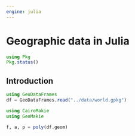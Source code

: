 ```yaml
---
engine: julia
---
```


# Geographic data in Julia {#sec-spatial-class}

```julia
using Pkg
Pkg.status()
```

## Introduction
```julia
using GeoDataFrames
df = GeoDataFrames.read("../data/world.gpkg")
```

```julia
using CairoMakie
using GeoMakie

f, a, p = poly(df.geom)
```
